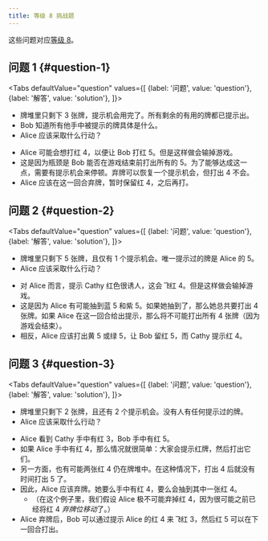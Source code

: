 ```yaml
---
title: 等级 8 挑战题
---
```




这些问题对应[等级 8](../level-2.mdx)。

## 问题 1 \{#question-1\}

<Tabs
  defaultValue="question"
  values={[
    {label: '问题', value: 'question'},
    {label: '解答', value: 'solution'},
  ]}>
<TabItem value="question">

- 牌堆里只剩下 3 张牌，提示机会用完了。所有剩余的有用的牌都已提示出。
- Bob 知道所有他手中被提示的牌具体是什么。
- Alice 应该采取什么行动？

</TabItem>
<TabItem value="solution">

- Alice 可能会想打红 4，以便让 Bob 打红 5。但是这样做会输掉游戏。
- 这是因为瓶颈是 Bob 能否在游戏结束前打出所有的 5。为了能够达成这一点，需要有提示机会来停顿。弃牌可以恢复一个提示机会，但打出 4 不会。
- Alice 应该在这一回合弃牌，暂时保留红 4，之后再打。

</TabItem>
</Tabs>

<Question1 />

## 问题 2 \{#question-2\}

<Tabs
  defaultValue="question"
  values={[
    {label: '问题', value: 'question'},
    {label: '解答', value: 'solution'},
  ]}>
<TabItem value="question">

- 牌堆里只剩下 5 张牌，且仅有 1 个提示机会。唯一提示过的牌是 Alice 的 5。
- Alice 应该采取什么行动？

</TabItem>
<TabItem value="solution">

- 对 Alice 而言，提示 Cathy 红色很诱人，这会*飞*红 4。但是这样做会输掉游戏。
- 这是因为 Alice 有可能抽到蓝 5 和紫 5。如果她抽到了，那么她总共要打出 4 张牌。如果 Alice 在这一回合给出提示，那么将不可能打出所有 4 张牌（因为游戏会结束）。
- 相反，Alice 应该打出黄 5 或绿 5，让 Bob 留红 5，而 Cathy 提示红 4。

</TabItem>
</Tabs>

<Question2 />

## 问题 3 \{#question-3\}

<Tabs
  defaultValue="question"
  values={[
    {label: '问题', value: 'question'},
    {label: '解答', value: 'solution'},
  ]}>
<TabItem value="question">

- 牌堆里只剩下 2 张牌，且还有 2 个提示机会。没有人有任何提示过的牌。
- Alice 应该采取什么行动？

</TabItem>
<TabItem value="solution">

- Alice 看到 Cathy 手中有红 3，Bob 手中有红 5。
- 如果 Alice 手中有红 4，那么情况就很简单：大家会提示红牌，然后打出它们。
- 另一方面，也有可能两张红 4 仍在牌堆中。在这种情况下，打出 4 后就没有时间打出 5 了。
- 因此，Alice 应该弃牌。她要么手中有红 4，要么会抽到其中一张红 4。
  - （在这个例子里，我们假设 Alice 极不可能弃掉红 4，因为很可能之前已经将红 4 *弃牌位移动*了。）
- Alice 弃牌后，Bob 可以通过提示 Alice 的红 4 来*飞*红 3，然后红 5 可以在下一回合打出。

</TabItem>
</Tabs>

<Question3 />
